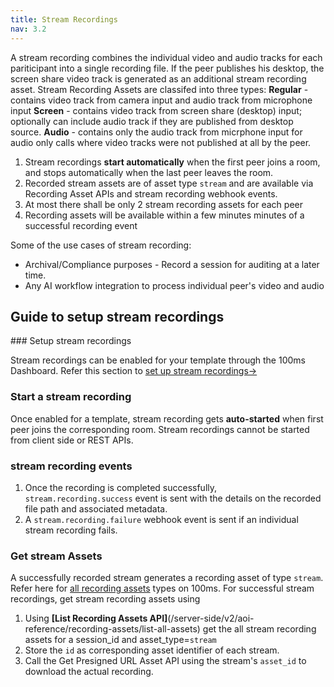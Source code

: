 ```yaml
---
title: Stream Recordings
nav: 3.2
---
```


A stream recording combines the individual video and audio tracks for each pariticipant into a single recording file. If the peer publishes his desktop, the screen share video track is generated as an additional stream recording asset.
Stream Recording Assets are classifed into three types:
    **Regular** - contains video track from camera input and audio track from microphone input
    **Screen** - contains video track from screen share (desktop) input; optionally can include audio track if they are published from desktop source.
    **Audio** - contains only the audio track from micrphone input for audio only calls where video tracks were not published at all by the peer.

<FlexContainer>
<Callout title="Stream Recording Basics">

1. Stream recordings **start automatically** when the first peer joins a room, and stops automatically when the last peer leaves the room.
2. Recorded stream assets are of asset type `stream` and are available via Recording Asset APIs and stream recording webhook events.
3. At most there shall be only 2 stream recording assets for each peer
4. Recording assets will be available within a few minutes minutes of a successful recording event
</Callout>
</FlexContainer>

Some of the use cases of stream recording:
- Archival/Compliance purposes - Record a session for auditing at a later time.
- Any AI workflow integration to process individual peer's video and audio

## Guide to setup stream recordings

<StepsContainer id="stream-recording-setup">
### Setup stream recordings

Stream recordings can be enabled for your template through the 100ms Dashboard. Refer this section to [set up stream recordings→](/get-started/v2/get-started/features/recordings/set-up-recording)

### Start a stream recording

Once enabled for a template, stream recording gets **auto-started** when first peer joins the corresponding room. Stream recordings cannot be started from client side or REST APIs.

### stream recording events

1. Once the recording is completed successfully, `stream.recording.success` event is sent with the details on the recorded file path and associated metadata.
2. A `stream.recording.failure` webhook event is sent if an individual stream recording fails.

### Get stream Assets
A successfully recorded stream generates a recording asset of type `stream`. Refer here for [all recording assets](/get-started/v2/get-started/features/recordings/recording-assets/recording-asset-types) types on 100ms. For successful stream recordings, get stream recording assets using

1. Using **[List Recording Assets API]**(/server-side/v2/aoi-reference/recording-assets/list-all-assets) get the all stream recording assets for a session_id and asset_type=`stream`
2. Store the `id` as corresponding asset identifier of each stream.
3. Call the Get Presigned URL Asset API using the stream's `asset_id` to download the actual recording.


</StepsContainer>
